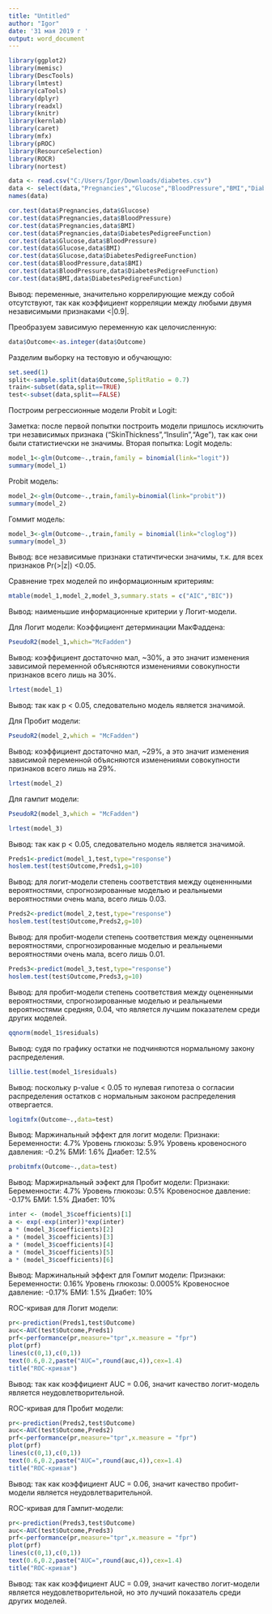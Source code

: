 ```yaml
---
title: "Untitled"
author: "Igor"
date: '31 мая 2019 г '
output: word_document
---
```


```r
library(ggplot2)
library(memisc)
library(DescTools)
library(lmtest)
library(caTools)
library(dplyr)
library(readxl)
library(knitr)
library(kernlab)
library(caret)
library(mfx)
library(pROC)
library(ResourceSelection)
library(ROCR)
library(nortest)
```

```r
data <- read.csv("C:/Users/Igor/Downloads/diabetes.csv")
data <- select(data,"Pregnancies","Glucose","BloodPressure","BMI","DiabetesPedigreeFunction","Outcome")
names(data)
```

```r
cor.test(data$Pregnancies,data$Glucose)
cor.test(data$Pregnancies,data$BloodPressure)
cor.test(data$Pregnancies,data$BMI)
cor.test(data$Pregnancies,data$DiabetesPedigreeFunction)
cor.test(data$Glucose,data$BloodPressure)
cor.test(data$Glucose,data$BMI)
cor.test(data$Glucose,data$DiabetesPedigreeFunction)
cor.test(data$BloodPressure,data$BMI)
cor.test(data$BloodPressure,data$DiabetesPedigreeFunction)
cor.test(data$BMI,data$DiabetesPedigreeFunction)
```
Вывод: переменные, значительно коррелирующие между собой отсутствуют, так как коэффициент корреляции между любыми двумя независимыми признаками <|0.9|.

Преобразуем зависимую переменную как целочисленную:
```r
data$Outcome<-as.integer(data$Outcome)
```
Разделим выборку на тестовую и обучающую:
```r
set.seed(1)
split<-sample.split(data$Outcome,SplitRatio = 0.7)
train<-subset(data,split==TRUE)
test<-subset(data,split==FALSE)
```

Построим регрессионные модели Probit и Logit:

Заметка: после первой попытки построить модели пришлось исключить три независимых признака (“SkinThickness”,“Insulin”,“Age”), так как они были статистиечски не значимы.
Вторая попытка: 
Logit модель:
```r
model_1<-glm(Outcome~.,train,family = binomial(link="logit"))
summary(model_1)
```
Probit модель:
```r
model_2<-glm(Outcome~.,train,family=binomial(link="probit"))
summary(model_2)
```
Гоммит модель:
```r
model_3<-glm(Outcome~.,train,family = binomial(link="cloglog"))
summary(model_3)
```
Вывод: все независимые признаки статичтически значимы, т.к. для всех признаков Pr(>|z|) <0.05.

Сравнение трех моделей по информационным критериям:

```r
mtable(model_1,model_2,model_3,summary.stats = c("AIC","BIC"))
```
Вывод: наименьшие информационные критерии у Логит-модели.

Для Логит модели: Коэффициент детерминации МакФаддена:
```r
PseudoR2(model_1,which="McFadden")
```
Вывод: коэффициент достаточно мал, ~30%, а это значит изменения зависимой переменной объясняются изменениями совокупности признаков всего лишь на 30%.
```r
lrtest(model_1)
```
Вывод: так как p < 0.05, следовательно модель является значимой.

Для Пробит модели:
```r
PseudoR2(model_2,which = "McFadden")
```
Вывод: коэффициент достаточно мал, ~29%, а это значит изменения зависимой переменной объясняются изменениями совокупности признаков всего лишь на 29%.
```r
lrtest(model_2)
```
Для гампит модели:
```r
PseudoR2(model_3,which = "McFadden")
```
```r
lrtest(model_3)
```
Вывод: так как p < 0.05, следовательно модель является значимой.
```r
Preds1<-predict(model_1,test,type="response")
hoslem.test(test$Outcome,Preds1,g=10)
```
Вывод: для логит-модели степень соответствия между оцененнными вероятностями, спрогнозированные моделью и реальныеми вероятностями очень мала, всего лишь 0.03.
```r
Preds2<-predict(model_2,test,type="response")
hoslem.test(test$Outcome,Preds2,g=10)
```
Вывод: для пробит-модели степень соответствия между оцененными вероятностями, спрогнозированные моделью и реальныеми вероятностями очень мала, всего лишь 0.01.
```r
Preds3<-predict(model_3,test,type="response")
hoslem.test(test$Outcome,Preds3,g=10)
```
Вывод: для пробит-модели степень соответствия между оцененными вероятностями, спрогнозированные моделью и реальныеми вероятностями средняя, 0.04, что является лучшим показателем среди других моделей.
```r
qqnorm(model_1$residuals)
```
Вывод: судя по графику остатки не подчиняются нормальному закону распределения.
```r
lillie.test(model_1$residuals)
```
Вывод: поскольку p-value < 0.05 то нулевая гипотеза о согласии распределения остатков с нормальным законом распределения отвергается.
```r
logitmfx(Outcome~.,data=test)
```
Вывод: Маржинальный эффект для логит модели:
Признаки:
Беременности: 4.7%
Уровень глюкозы: 5.9%
Уровень кровеносного давления: -0.2%
БМИ: 1.6%
Диабет: 12.5%

```r
probitmfx(Outcome~.,data=test)
```
Вывод: Маржирнальный ээфект для Пробит модели:
Признаки:
Беременности: 4.7%
Уровень глюкозы: 0.5%
Кровеносное давление: -0.17%
БМИ: 1.5%
Диабет: 10%

```r
inter <- (model_3$coefficients)[1]
a <- exp(-exp(inter))*exp(inter)
a * (model_3$coefficients)[2]
a * (model_3$coefficients)[3]
a * (model_3$coefficients)[4]
a * (model_3$coefficients)[5]
a * (model_3$coefficients)[6]
```
Вывод: Маржинальный эффект для Гомпит модели:
Признаки:
Беременности: 0.16%
Уровень глюкозы: 0.0005%
Кровеносное давление: -0.17%
БМИ: 1.5%
Диабет: 10%

ROC-кривая для Логит модели:
```r
pr<-prediction(Preds1,test$Outcome)
auc<-AUC(test$Outcome,Preds1)
prf<-performance(pr,measure="tpr",x.measure = "fpr")
plot(prf)
lines(c(0,1),c(0,1))
text(0.6,0.2,paste("AUC=",round(auc,4)),cex=1.4)
title("ROC-кривая")
```
Вывод: так как коэффициент AUC = 0.06, значит качество логит-модель является неудовлетворительной.

ROC-кривая для Пробит модели:
```r
pr<-prediction(Preds2,test$Outcome)
auc<-AUC(test$Outcome,Preds2)
prf<-performance(pr,measure="tpr",x.measure = "fpr")
plot(prf)
lines(c(0,1),c(0,1))
text(0.6,0.2,paste("AUC=",round(auc,4)),cex=1.4)
title("ROC-кривая")
```
Вывод: так как коэффициент AUC = 0.06, значит качество пробит-модели является неудовлетварительной.

ROC-кривая для Гампит-модели:
```r
pr<-prediction(Preds3,test$Outcome)
auc<-AUC(test$Outcome,Preds3)
prf<-performance(pr,measure="tpr",x.measure = "fpr")
plot(prf)
lines(c(0,1),c(0,1))
text(0.6,0.2,paste("AUC=",round(auc,4)),cex=1.4)
title("ROC-кривая")
```
Вывод: так как коэффициент AUC = 0.09, значит качество логит-модели является неудовлетворительной, но это лучший показатель среди других моделей.







